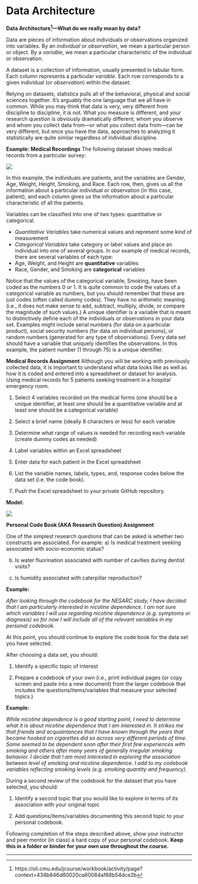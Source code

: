 

# Data Architecture 

**Data Architecture^[https://oli.cmu.edu/jcourse/workbook/activity/page?context=434b846d80020ca60084af88b54dce2b]---What do we really mean by data?**

Data are pieces of information about individuals or observations organized into variables. By an *individual* or *observation*, we mean a particular person or object. By a *variable*, we mean a particular characteristic of the individual or observation.

A dataset is a collection of information, usually presented in tabular form. Each column represents a particular *variable*. Each row corresponds to a given individual (or *observation*) within the dataset.

Relying on datasets, statistics pulls all of the behavioral, physical and social sciences together. It’s arguably the one language that we all have in common. While you may think that data is very, very different from discipline to discipline, it is not. What you measure is different, and your research question is obviously dramatically different; whom you observe and whom you collect data from---or what you collect data from---can be very different, but once you have the data, approaches to analyzing it statistically are quite similar regardless of individual discipline.

**Example: Medical Recordings**
The following dataset shows medical records from a particular survey:

![](./graphics/exmedicalrecords.jpg)

In this example, the individuals are patients, and the variables are Gender, Age, Weight, Height, Smoking, and Race. Each row, then, gives us all the information about a particular individual or observation (in this case, patient), and each column gives us the information about a particular characteristic of all the patients.

Variables can be classified into one of two types: quantitative or categorical.

* *Quantitative Variables* take numerical values and represent some kind of measurement
* *Categorical Variables* take category or label values and place an individual into one of several groups. In our example of medical records, there are several variables of each type:
* Age, Weight, and Height are **quantitative** variables
* Race, Gender, and Smoking are **categorical** variables

Notice that the values of the categorical variable, Smoking, have been coded as the numbers 0 or 1. It is quite common to code the values of a categorical variable as numbers, but you should remember that these are just codes (often called dummy codes). They have no arithmetic meaning (i.e., it does not make sense to add, subtract, multiply, divide, or compare the magnitude of such values.)
A unique identifier is a variable that is meant to distinctively define each of the individuals or observations in your data set. Examples might include serial numbers (for data on a particular product), social security numbers (for data on individual persons), or random numbers (generated for any type of observations). Every data set should have a variable that uniquely identifies the observations. In this example, the patient number (1 through 75) is a unique identifier.

**Medical Records Assignment**
Although you will be working with previously collected data, it is important to understand what data looks like as well as how it is coded and entered into a spreadsheet or dataset for analysis.
Using medical records for 5 patients seeking treatment in a hospital emergency room.

1. Select 4 variables recorded on the medical forms (one should be a unique identifier, at least one should be a quantitative variable and at least one should be a categorical variable)

2. Select a brief name (ideally 8 characters or less) for each variable

3. Determine what range of values is needed for recording each variable (create dummy codes as needed)

4. Label variables within an Excel spreadsheet

5. Enter data for each patient in the Excel spreadsheet

6. List the variable names, labels, types, and, response codes below the data set (i.e. the code book).

7. Push the Excel spreadsheet to your private GitHub repository.

**Model:**

![](./graphics/exexcel.jpg)

**Personal Code Book (AKA Research Question) Assignment**

One of the simplest research questions that can be asked is whether two constructs are associated. For example:
a) Is medical treatment seeking associated with socio-economic status?

b) Is water fluorination associated with number of cavities during dentist visits?

c) Is humidity associated with caterpillar reproduction?

**Example:**

*After looking through the codebook for the NESARC study, I have decided that I am particularly interested in nicotine dependence. I am not sure which variables I will use regarding nicotine dependence (e.g. symptoms or diagnosis) so for now I will include all of the relevant variables in my personal codebook.*

At this point, you should continue to explore the code book for the data set you have selected.

After choosing a data set, you should:

1. Identify a specific topic of interest

2. Prepare a codebook of your own (i.e., print individual pages (or copy screen and paste into a new document) from the larger codebook that includes the questions/items/variables that measure your selected topics.)

**Example:**

*While nicotine dependence is a good starting point, I need to determine what it is about nicotine dependence that I am interested in. It strikes me that friends and acquaintances that I have known through the years that became hooked on cigarettes did so across very different periods of time. Some seemed to be dependent soon after their first few experiences with smoking and others after many years of generally irregular smoking behavior. I decide that I am most interested in exploring the association between level of smoking and nicotine dependence. I add to my codebook variables reflecting smoking levels (e.g. smoking quantity and frequency).*

During a second review of the codebook for the dataset that you have selected, you should:

1. Identify a second topic that you would like to explore in terms of its association with your original topic

2. Add questions/items/variables documenting this second topic to your personal codebook.

Following completion of the steps described above, show your instructor and peer mentor (in class) a hard copy of your personal codebook. **Keep this in a folder or binder for your own use throughout the course.**

------------------------